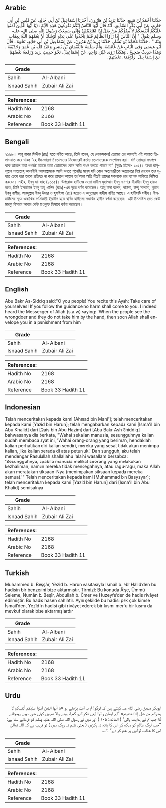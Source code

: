 ## Arabic


<div dir="rtl" lang="ar" style={{fontSize:'larger',backgroundColor:'#f8f9fa',padding:20}}>
حَدَّثَنَا أَحْمَدُ بْنُ مَنِيعٍ، حَدَّثَنَا يَزِيدُ بْنُ هَارُونَ، أَخْبَرَنَا إِسْمَاعِيلُ بْنُ أَبِي خَالِدٍ، عَنْ قَيْسِ بْنِ أَبِي حَازِمٍ، عَنْ أَبِي بَكْرٍ الصِّدِّيقِ، أَنَّهُ قَالَ أَيُّهَا النَّاسُ إِنَّكُمْ تَقْرَءُونَ هَذِهِ الآيَةَ ‏:‏ ‏(‏يَا أَيُّهَا الَّذِينَ آمَنُوا عَلَيْكُمْ أَنْفُسَكُمْ لاَ يَضُرُّكُمْ مَنْ ضَلَّ إِذَا اهْتَدَيْتُمْ ‏)‏ وَإِنِّي سَمِعْتُ رَسُولَ اللَّهِ صلى الله عليه وسلم يَقُولُ ‏"‏ إِنَّ النَّاسَ إِذَا رَأَوُا الظَّالِمَ فَلَمْ يَأْخُذُوا عَلَى يَدَيْهِ أَوْشَكَ أَنْ يَعُمَّهُمُ اللَّهُ بِعِقَابٍ مِنْهُ ‏"‏ ‏.‏ حَدَّثَنَا مُحَمَّدُ بْنُ بَشَّارٍ، حَدَّثَنَا يَزِيدُ بْنُ هَارُونَ، عَنْ إِسْمَاعِيلَ بْنِ أَبِي خَالِدٍ، نَحْوَهُ ‏.‏ قَالَ أَبُو عِيسَى وَفِي الْبَابِ عَنْ عَائِشَةَ، وَأُمِّ سَلَمَةَ وَالنُّعْمَانِ بْنِ بَشِيرٍ وَعَبْدِ اللَّهِ بْنِ عُمَرَ وَحُذَيْفَةَ ‏.‏ وَهَذَا حَدِيثٌ صَحِيحٌ ‏.‏ وَهَكَذَا رَوَى غَيْرُ، وَاحِدٍ، عَنْ إِسْمَاعِيلَ، نَحْوَ حَدِيثِ يَزِيدَ وَرَفَعَهُ بَعْضُهُمْ عَنْ إِسْمَاعِيلَ، وَأَوْقَفَهُ، بَعْضُهُمْ ‏.‏
</div>
<div style={{backgroundColor:'#f8f9fa',padding:20, marginBottom: 10}}><table> <thead> <tr> <th>Grade</th> <th></th> </tr> </thead> <tbody> <tr><td>Sahih</td><td>Al-Albani</td></tr><tr><td>Isnaad Sahih</td><td>Zubair Ali Zai</td></tr></tbody></table><table> <thead> <tr> <th>References:</th> <th></th> </tr> </thead> <tbody><tr><td>Hadith No</td><td>2168</td></tr><tr><td>Arabic No</td><td>2168</td></tr><tr><td>Reference</td><td>Book 33 Hadith 11</td></tr></tbody></table></div>

## Bengali


<div dir="ltr" lang="bn" style={{fontSize:'larger',backgroundColor:'#f8f9fa',padding:20}}>
২১৬৮। আবূ বাকর সিদ্দীক (রাঃ) হতে বর্ণিত আছে, তিনি বলেন, হে লোকসকল! তোমরা তো অবশ্যই এই আয়াত তিলাওয়াত করে থাকঃ “হে ঈমানদারগণ! তোমাদের নিজেদেরই কর্তব্য তোমাদেরকে সংশোধন করা। যদি তোমরা সৎপথে থাক তাহলে যারা পথভ্রষ্ট হয়েছে তারা তোমাদের কোন ক্ষতি সাধন করতে পারবে না” (সূরাঃ মাইদা- ১০৫)। অথচ রাসূলুল্লাহ সাল্লাল্লাহু আলাইহি ওয়াসাল্লামকে আমি বলতে শুনেছিঃ মানুষ যদি কোন অত্যাচারীকে অত্যাচারে লিপ্ত দেখেও তার দুহাত চেপে ধরে তাকে প্রতিহত না করে তাহলে আল্লাহ তা'আলা অতি শীঘ্রই তাদের সকলকে তার ব্যাপক শাস্তিতে নিক্ষিপ্ত করবেন। সহীহ, ইবনু মা-জাহ (৪০০৫)। উপরোক্ত হাদীসের মতো হাদীস মুহাম্মাদ ইবনু বাশশার-ইয়াযীদ ইবনু হারুন হতে, তিনি ইসমাঈল ইবনু আবূ খালিদ (রহঃ)-এর সূত্রে বর্ণনা করেছেন। আবূ ঈসা বলেন, আইশা, উম্মু সালামা, নুমান ইবনু বাশীর, আবদুল্লাহ ইবনু উমার ও হুযাইফা (রাঃ) হতেও এ অনুচ্ছেদে হাদীস বর্ণিত আছে। এ হাদীসটি সহীহ। ইসমাঈলের সূত্রে একাধিক বর্ণনাকারী ইয়াযীদ হতে বর্ণিত হাদীসের সমার্থক হাদীস বর্ণনা করেছেন। এটি ইসমাঈল হতে কেউ মারফু হিসাবে আবার কেউ মাওকুফ হিসাবে বর্ণনা করেছেন।
</div>
<div style={{backgroundColor:'#f8f9fa',padding:20, marginBottom: 10}}><table> <thead> <tr> <th>Grade</th> <th></th> </tr> </thead> <tbody> <tr><td>Sahih</td><td>Al-Albani</td></tr><tr><td>Isnaad Sahih</td><td>Zubair Ali Zai</td></tr></tbody></table><table> <thead> <tr> <th>References:</th> <th></th> </tr> </thead> <tbody><tr><td>Hadith No</td><td>2168</td></tr><tr><td>Arabic No</td><td>2168</td></tr><tr><td>Reference</td><td>Book 33 Hadith 11</td></tr></tbody></table></div>

## English


<div dir="ltr" lang="en" style={{fontSize:'larger',backgroundColor:'#f8f9fa',padding:20}}>
Abu Bakr As-Siddiq said:"O you people! You recite this Ayah: Take care of yourselves! If you follow the guidance no harm shall come to you. I indeed heard the Messenger of Allah (s.a.w) saying: 'When the people see the wrongdoer and they do not take him by the hand, then soon Allah shall envelope you in a punishment from him
</div>
<div style={{backgroundColor:'#f8f9fa',padding:20, marginBottom: 10}}><table> <thead> <tr> <th>Grade</th> <th></th> </tr> </thead> <tbody> <tr><td>Sahih</td><td>Al-Albani</td></tr><tr><td>Isnaad Sahih</td><td>Zubair Ali Zai</td></tr></tbody></table><table> <thead> <tr> <th>References:</th> <th></th> </tr> </thead> <tbody><tr><td>Hadith No</td><td>2168</td></tr><tr><td>Arabic No</td><td>2168</td></tr><tr><td>Reference</td><td>Book 33 Hadith 11</td></tr></tbody></table></div>

## Indonesian


<div dir="ltr" lang="id" style={{fontSize:'larger',backgroundColor:'#f8f9fa',padding:20}}>
Telah menceritakan kepada kami [Ahmad bin Mani']; telah menceritakan kepada kami [Yazid bin Harun]; telah mengabarkan kepada kami [Isma'il bin Abu Khalid] dari [Qais bin Abu Hazim] dari [Abu Bakr Ash Shiddiq] bahwasanya dia berkata, "Wahai sekalian manusia, sesungguhnya kalian sudah membaca ayat ini, 'Wahai orang-orang yang beriman, hendaklah kalian perhatikan diri kalian sendiri, mereka yang sesat tidak akan menimpa kalian, jika kalian berada di atas petunjuk.' Dan sungguh, aku telah mendengar Rasulullah shallallahu 'alaihi wasallam bersabda: 'Sesungguhnya, apabila manusia melihat seorang yang melakukan kezhaliman, namun mereka tidak mencegahnya, atau ragu-ragu, maka Allah akan meratakan siksaan-Nya (menimpakan siksaan kepada mereka semua).'" Telah menceritakan kepada kami [Muhammad bin Basysyar]; telah menceritakan kepada kami [Yazid bin Harun] dari [Isma'il bin Abu Khalid] semisalnya
</div>
<div style={{backgroundColor:'#f8f9fa',padding:20, marginBottom: 10}}><table> <thead> <tr> <th>Grade</th> <th></th> </tr> </thead> <tbody> <tr><td>Sahih</td><td>Al-Albani</td></tr><tr><td>Isnaad Sahih</td><td>Zubair Ali Zai</td></tr></tbody></table><table> <thead> <tr> <th>References:</th> <th></th> </tr> </thead> <tbody><tr><td>Hadith No</td><td>2168</td></tr><tr><td>Arabic No</td><td>2168</td></tr><tr><td>Reference</td><td>Book 33 Hadith 11</td></tr></tbody></table></div>

## Turkish


<div dir="ltr" lang="tr" style={{fontSize:'larger',backgroundColor:'#f8f9fa',padding:20}}>
Muhammed b. Beşşâr, Yezîd b. Harun vasıtasıyla İsmail b. ebî Hâlid’den bu hadisin bir benzerini bize aktarmıştır. Tirmizî: Bu konuda Âişe, Ümmü Seleme, Numân b. Beşîr, Abdullah b. Ömer ve Huzeyfe’den de hadis rivâyet edilmiştir. Bu hadis hasen sahihtir. Aynı şekilde bu hadisi pek çok kimse İsmail’den, Yezîd’in hadisi gibi rivâyet ederek bir kısmı merfu bir kısmı da mevkuf olarak bize aktarmışlardır
</div>
<div style={{backgroundColor:'#f8f9fa',padding:20, marginBottom: 10}}><table> <thead> <tr> <th>Grade</th> <th></th> </tr> </thead> <tbody> <tr><td>Sahih</td><td>Al-Albani</td></tr><tr><td>Isnaad Sahih</td><td>Zubair Ali Zai</td></tr></tbody></table><table> <thead> <tr> <th>References:</th> <th></th> </tr> </thead> <tbody><tr><td>Hadith No</td><td>2168</td></tr><tr><td>Arabic No</td><td>2168</td></tr><tr><td>Reference</td><td>Book 33 Hadith 11</td></tr></tbody></table></div>

## Urdu


<div dir="rtl" lang="ur" style={{fontSize:'larger',backgroundColor:'#f8f9fa',padding:20}}>
ابوبکر صدیق رضی الله عنہ کہتے ہیں کہ لوگو! تم یہ آیت پڑھتے ہو «يا أيها الذين آمنوا عليكم أنفسكم لا يضركم من ضل إذا اهتديتم» ”اے ایمان والو! اپنی فکر کرو گمراہ ہونے والا تمہیں کوئی ضرر نہیں پہنچائے گا جب تم نے ہدایت پالی“ ( المائدہ: ۱۰۵ ) اور میں نے رسول اللہ صلی اللہ علیہ وسلم کو فرماتے سنا ہے: ”جب لوگ ظالم کو دیکھ کر اس کا ہاتھ نہ پکڑیں ( یعنی ظلم نہ روک دیں ) تو قریب ہے کہ اللہ تعالیٰ اس کا عذاب لوگوں پر عام کر دے“ ۲؎۔
</div>
<div style={{backgroundColor:'#f8f9fa',padding:20, marginBottom: 10}}><table> <thead> <tr> <th>Grade</th> <th></th> </tr> </thead> <tbody> <tr><td>Sahih</td><td>Al-Albani</td></tr><tr><td>Isnaad Sahih</td><td>Zubair Ali Zai</td></tr></tbody></table><table> <thead> <tr> <th>References:</th> <th></th> </tr> </thead> <tbody><tr><td>Hadith No</td><td>2168</td></tr><tr><td>Arabic No</td><td>2168</td></tr><tr><td>Reference</td><td>Book 33 Hadith 11</td></tr></tbody></table></div>
